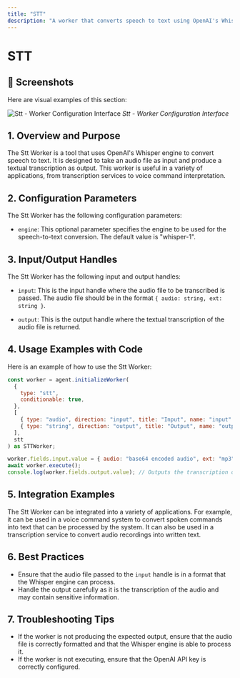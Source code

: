 ```yaml
---
title: "STT"
description: "A worker that converts speech to text using OpenAI's Whisper engine"
---
```


# STT

## 📸 Screenshots

Here are visual examples of this section:

![Stt - Worker Configuration Interface](/images/screenshots/workers/stt.png)
*Stt - Worker Configuration Interface*




## 1. Overview and Purpose

The Stt Worker is a tool that uses OpenAI's Whisper engine to convert speech to text. It is designed to take an audio file as input and produce a textual transcription as output. This worker is useful in a variety of applications, from transcription services to voice command interpretation.

## 2. Configuration Parameters

The Stt Worker has the following configuration parameters:

- `engine`: This optional parameter specifies the engine to be used for the speech-to-text conversion. The default value is "whisper-1".

## 3. Input/Output Handles

The Stt Worker has the following input and output handles:

- `input`: This is the input handle where the audio file to be transcribed is passed. The audio file should be in the format `{ audio: string, ext: string }`.

- `output`: This is the output handle where the textual transcription of the audio file is returned.

## 4. Usage Examples with Code

Here is an example of how to use the Stt Worker:

```javascript
const worker = agent.initializeWorker(
  {
    type: "stt",
    conditionable: true,
  },
  [
    { type: "audio", direction: "input", title: "Input", name: "input" },
    { type: "string", direction: "output", title: "Output", name: "output" },
  ],
  stt
) as STTWorker;

worker.fields.input.value = { audio: "base64 encoded audio", ext: "mp3" };
await worker.execute();
console.log(worker.fields.output.value); // Outputs the transcription of the audio
```

## 5. Integration Examples

The Stt Worker can be integrated into a variety of applications. For example, it can be used in a voice command system to convert spoken commands into text that can be processed by the system. It can also be used in a transcription service to convert audio recordings into written text.

## 6. Best Practices

- Ensure that the audio file passed to the `input` handle is in a format that the Whisper engine can process.
- Handle the output carefully as it is the transcription of the audio and may contain sensitive information.

## 7. Troubleshooting Tips

- If the worker is not producing the expected output, ensure that the audio file is correctly formatted and that the Whisper engine is able to process it.
- If the worker is not executing, ensure that the OpenAI API key is correctly configured.